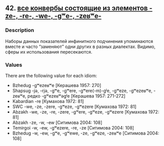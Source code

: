 ## 42. <a href =  'https://agricolamz.github.io/The_Circassian_Isoglosses_Database/42.html'>все конвербы состоящие из элементов -ze-, -re-, -we-, -gʷe-, -zeʁʷe-</a>
### Description

Наборы данных показателей инфинитного подчинения упоминаются вместе и часто "заменяют" одни других в разных диалектах. Видимо, сферы их использования пересекаются.

### Values
There are the following value for each idiom:

* Bzhedug  -gʷezeʁʷe [Керашева 1957: 270] 
* Shapsug  -jə, -rjə, -gʷe, -gʷere, -gʷere(-m)-gʲe, -gʷeze, -gʷezeʁʷe, -zeʁʷe, редко -gʷezeʁʷəgʲe [Керашева 1957: 271-272] 
* Kabardian  -re [Кумахова 1972: 81] 
* SWC  -we, -ze, -zere, -gʷeze, -gʷezere [Кумахова 1972: 81] 
* Abzakh  -we, -ze, -re, -zere, -gʷere, -gʷeze, -gʷezere [Кумахова 1972: 81] 
* Abzakh  -ze, -w, -ew [Ситимова 2004: 108] 
* Temirgoi  -w, -ew, -gʷezere, -re, -ze [Ситимова 2004: 108] 
* Bzhedug  -w, -ew, -gʷe, -gʷewe, -ze, -gʷeze, -zeʁʷe [Ситимова 2004: 108] 

